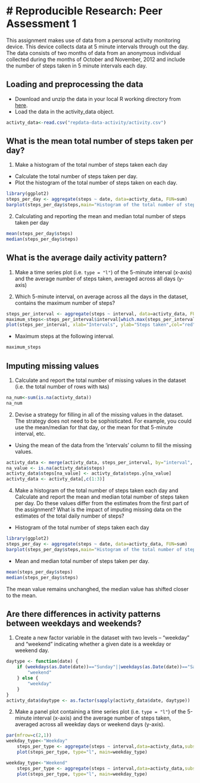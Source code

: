 # Reproducible Research: Peer Assessment 1
========================================================
This assignment makes use of data from a personal activity monitoring device. This device collects data at 5 minute intervals through out the day. The data consists of two months of data from an anonymous individual collected during the months of October and November, 2012 and include the number of steps taken in 5 minute intervals each day.

## Loading and preprocessing the data

* Download and unzip the data in your local R working directory from [here](https://github.com/Nilsaw/RepData_PeerAssessment1/blob/master/activity.zip).
* Load the data in the activity_data object.
```r
activty_data<-read.csv("repdata-data-activity/activity.csv")
```
## What is the mean total number of steps taken per day?

1. Make a histogram of the total number of steps taken each day

* Calculate the total number of steps taken per day.
* Plot the histogram of the total number of steps taken on each day.

```r
library(ggplot2)
steps_per_day <- aggregate(steps ~ date, data=activty_data, FUN=sum)
barplot(steps_per_day$steps,main="Histogram of the total number of steps taken each day" ,names.arg=steps_per_day$date, xlab="Dates", ylab="Steps",col=c("blue","red"),beside=TRUE)
```

2. Calculating and reporting the mean and median total number of steps taken per day

```r
mean(steps_per_day$steps)
median(steps_per_day$steps)
```

## What is the average daily activity pattern?

1. Make a time series plot (i.e. `type = "l"`) of the 5-minute interval (x-axis) and the average number of steps taken, averaged across all days (y-axis) 

2. Which 5-minute interval, on average across all the days in the dataset, contains the maximum number of steps?

```r
steps_per_interval <- aggregate(steps ~ interval, data=activty_data, FUN=mean)
maximum_steps<-steps_per_interval$interval[which.max(steps_per_interval$steps)]
plot(steps_per_interval, xlab="Intervals", ylab="Steps taken",col="red", main="Time series plot for intervals",type="l")

```
* Maximum steps at the following interval.
```r
maximum_steps
```

## Imputing missing values
1. Calculate and report the total number of missing values in the dataset (i.e. the total number of rows with `NA`s)

```r
na_num<-sum(is.na(activty_data))
na_num
```

2. Devise a strategy for filling in all of the missing values in the dataset. The strategy does not need to be sophisticated. For example, you could use the mean/median for that day, or the mean for that 5-minute interval, etc.

* Using the mean of the data from the 'intervals' column to fill the missing values.

```r
activty_data <- merge(activty_data, steps_per_interval, by="interval", suffixes=c("",".y"))
na_value <- is.na(activty_data$steps)
activty_data$steps[na_value] <- activty_data$steps.y[na_value]
activty_data <- activty_data[,c(1:3)]
```

4. Make a histogram of the total number of steps taken each day and Calculate and report the mean and median total number of steps taken per day. Do these values differ from the estimates from the first part of the assignment? What is the impact of imputing missing data on the estimates of the total daily number of steps?

* Histogram of the total number of steps taken each day

```r
library(ggplot2)
steps_per_day <- aggregate(steps ~ date, data=activty_data, FUN=sum)
barplot(steps_per_day$steps,main="Histogram of the total number of steps taken each day" ,names.arg=steps_per_day$date, xlab="Dates", ylab="Steps",col=c("blue","red"),beside=TRUE)
```

* Mean and median total number of steps taken per day.

```r
mean(steps_per_day$steps)
median(steps_per_day$steps)
```

The mean value remains unchanghed, the median value has shifted closer to the mean.


## Are there differences in activity patterns between weekdays and weekends?

1. Create a new factor variable in the dataset with two levels -- "weekday" and "weekend" indicating whether a given date is a weekday or weekend day.

```r
daytype <- function(date) {
    if (weekdays(as.Date(date))=="Sunday"||weekdays(as.Date(date))=="Saturday") {
        "weekend"
    } else {
        "weekday"
    }
}
activty_data$daytype <- as.factor(sapply(activty_data$date, daytype))
```

2. Make a panel plot containing a time series plot (i.e. `type = "l"`) of the 5-minute interval (x-axis) and the average number of steps taken, averaged across all weekday days or weekend days (y-axis).

```r
par(mfrow=c(2,1))
weekday_type<-"Weekday"
    steps_per_type <- aggregate(steps ~ interval,data=activty_data,subset=activty_data$daytype==weekday_type,FUN=mean)
    plot(steps_per_type, type="l", main=weekday_type)

weekday_type<-"Weekend"
    steps_per_type <- aggregate(steps ~ interval,data=activty_data,subset=activty_data$daytype==weekday_type,FUN=mean)
    plot(steps_per_type, type="l", main=weekday_type)

```
